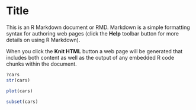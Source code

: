 Title
========================================================

This is an R Markdown document or RMD. Markdown is a simple formatting syntax for authoring web pages (click the **Help** toolbar button for more details on using R Markdown).







When you click the **Knit HTML** button a web page will be generated that includes both content as well as the output of any embedded R code chunks within the document.

```r
?cars
str(cars)
```

```r
plot(cars)
```
```r
subset(cars)
```


